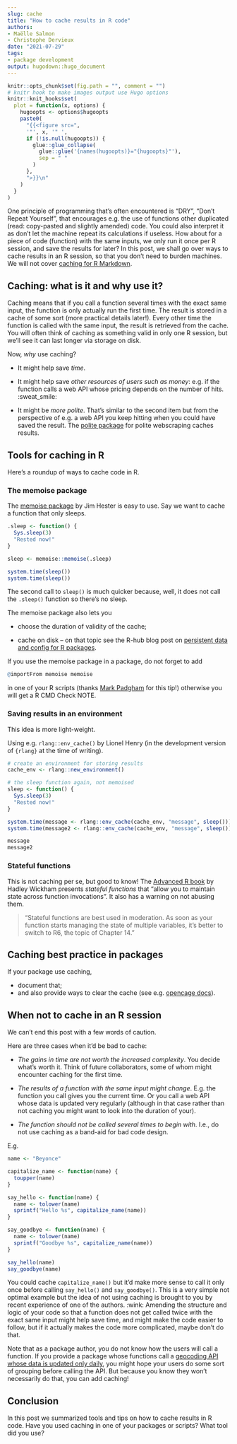 ```yaml
---
slug: cache
title: "How to cache results in R code" 
authors: 
- Maëlle Salmon 
- Christophe Dervieux
date: "2021-07-29" 
tags: 
- package development 
output: hugodown::hugo_document
---
```


```r

knitr::opts_chunk$set(fig.path = "", comment = "")
# knitr hook to make images output use Hugo options
knitr::knit_hooks$set(
  plot = function(x, options) {
    hugoopts <- options$hugoopts
    paste0(
      "{{<figure src=",
      '"', x, '" ',
      if (!is.null(hugoopts)) {
        glue::glue_collapse(
          glue::glue('{names(hugoopts)}="{hugoopts}"'),
          sep = " "
        )
      },
      ">}}\n"
    )
  }
)

```

One principle of programming that's often encountered is "DRY", "Don't Repeat Yourself", that encourages e.g. the use of functions other duplicated (read: copy-pasted and slightly amended) code.
You could also interpret it as don't let the machine repeat its calculations if useless.
How about for a piece of code (function) with the same inputs, we only run it once per R session, and save the results for later?
In this post, we shall go over ways to cache results in an R session, so that you don't need to burden machines.
We will not cover [caching for R Markdown](https://bookdown.org/yihui/rmarkdown-cookbook/cache.html).

## Caching: what is it and why use it?

Caching means that if you call a function several times with the exact same input, the function is only actually run the first time.
The result is stored in a cache of some sort (more practical details later!).
Every other time the function is called with the same input, the result is retrieved from the cache.
You will often think of caching as something valid in only one R session, but we'll see it can last longer via storage on disk.

Now, *why* use caching?

-   It might help save *time*.

-   It might help save *other resources of users such as money*: e.g. if the function calls a web API whose pricing depends on the number of hits.
    :sweat_smile:

-   It might be *more polite*.
    That's similar to the second item but from the perspective of e.g. a web API you keep hitting when you could have saved the result.
    The [polite package](https://dmi3kno.github.io/polite/) for polite webscraping caches results.

## Tools for caching in R

Here's a roundup of ways to cache code in R.

### The memoise package

The [memoise package](https://memoise.r-lib.org/) by Jim Hester is easy to use.
Say we want to cache a function that only sleeps.

```r
.sleep <- function() {
  Sys.sleep(3)
  "Rested now!"
}

sleep <- memoise::memoise(.sleep)

system.time(sleep())
system.time(sleep())
```

The second call to `sleep()` is much quicker because, well, it does not call the `.sleep()` function so there's no sleep.

The memoise package also lets you

-   choose the duration of validity of the cache;

-   cache on disk -- on that topic see the R-hub blog post on [persistent data and config for R packages](/2020/03/12/user-preferences/).

If you use the memoise package in a package, do not forget to add

``` r
@importFrom memoise memoise
```

in one of your R scripts (thanks [Mark Padgham](https://mpadge.github.io/) for this tip!) otherwise you will get a R CMD Check NOTE.

### Saving results in an environment

This idea is more light-weight.

Using e.g. `rlang::env_cache()` by Lionel Henry (in the development version of `{rlang}` at the time of writing).

```r
# create an environment for storing results
cache_env <- rlang::new_environment()

# the sleep function again, not memoised
sleep <- function() {
  Sys.sleep(3)
  "Rested now!"
}

system.time(message <- rlang::env_cache(cache_env, "message", sleep()))
system.time(message2 <- rlang::env_cache(cache_env, "message", sleep()))

message
message2
```

### Stateful functions

This is not caching per se, but good to know!
The [Advanced R book](https://adv-r.hadley.nz/function-factories.html?q=closure#stateful-funs) by Hadley Wickham presents *stateful functions* that "allow you to maintain state across function invocations".
It also has a warning on not abusing them.

> "Stateful functions are best used in moderation. As soon as your function starts managing the state of multiple variables, it's better to switch to R6, the topic of Chapter 14."

## Caching best practice in packages

If your package use caching,

-   document that;
-   and also provide ways to clear the cache (see e.g. [opencage docs](https://docs.ropensci.org/opencage/articles/opencage.html#caching-1)).

## When not to cache in an R session

We can't end this post with a few words of caution.

Here are three cases when it'd be bad to cache:

-   *The gains in time are not worth the increased complexity*.
    You decide what's worth it.
    Think of future collaborators, some of whom might encounter caching for the first time.

-   *The results of a function with the same input might change*.
    E.g. the function you call gives you the current time.
    Or you call a web API whose data is updated very regularly (although in that case rather than not caching you might want to look into the duration of your).

-   *The function should not be called several times to begin with*.
    I.e., do not use caching as a band-aid for bad code design.

E.g.

``` r
name <- "Beyonce"

capitalize_name <- function(name) {
  toupper(name)
}

say_hello <- function(name) {
  name <- tolower(name)
  sprintf("Hello %s", capitalize_name(name))
}

say_goodbye <- function(name) {
  name <- tolower(name)
  sprintf("Goodbye %s", capitalize_name(name))
}

say_hello(name)
say_goodbye(name)
```

You could cache `capitalize_name()` but it'd make more sense to call it only once before calling `say_hello()` and `say_goodbye()`.
This is a very simple not optimal example but the idea of not using caching is brought to you by recent experience of one of the authors.
:wink: Amending the structure and logic of your code so that a function does not get called twice with the exact same input might help save time, and might make the code easier to follow, but if it actually makes the code more complicated, maybe don't do that.

Note that as a package author, you do not know how the users will call a function.
If you provide a package whose functions call a [geocoding API whose data is updated only daily](https://docs.ropensci.org/opencage/), you might hope your users do some sort of grouping before calling the API.
But because you know they won't necessarily do that, you can add caching!

## Conclusion

In this post we summarized tools and tips on how to cache results in R code.
Have you used caching in one of your packages or scripts?
What tool did you use?
